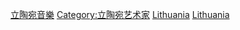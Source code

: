 {{Commonscat|Musicians from Lithuania}}

[[Category:立陶宛音樂|]]
[[Category:立陶宛艺术家|Category:立陶宛艺术家]]
[[Category:歐洲音樂家|Lithuania]]
[[Category:各國音樂家|Lithuania]]